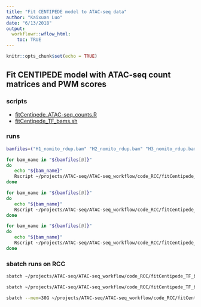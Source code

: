 ```yaml
---
title: "Fit CENTIPEDE model to ATAC-seq data"
author: "Kaixuan Luo"
date: "6/13/2018"
output:
  workflowr::wflow_html:
    toc: TRUE
---
```


```r
knitr::opts_chunk$set(echo = TRUE)
```

## Fit CENTIPEDE model with ATAC-seq count matrices and PWM scores

### scripts

* [fitCentipede_ATAC-seq_counts.R](../code_RCC/fitCentipede_ATAC-seq_counts.R)
* [fitCentipede_TF_bams.sh](../code_RCC/fitCentipede_TF_bams.sh)

### runs
```bash
bamfiles=("H1_nomito_rdup.bam" "H2_nomito_rdup.bam" "H3_nomito_rdup.bam" "N1_nomito_rdup.bam" "N2_nomito_rdup.bam" "N3_nomito_rdup.bam")

for bam_name in "${bamfiles[@]}"
do
   echo "${bam_name}"
   Rscript ~/projects/ATAC-seq/ATAC-seq_workflow/code_RCC/fitCentipede_ATAC-seq_counts.R CTCF MA0139.1 "${bam_name}" 0.8 0 1e-4
done

for bam_name in "${bamfiles[@]}"
do
   echo "${bam_name}"
   Rscript ~/projects/ATAC-seq/ATAC-seq_workflow/code_RCC/fitCentipede_ATAC-seq_counts.R HIF1A MA1106.1 "${bam_name}" 0.8 0 1e-4
done

for bam_name in "${bamfiles[@]}"
do
   echo "${bam_name}"
   Rscript ~/projects/ATAC-seq/ATAC-seq_workflow/code_RCC/fitCentipede_ATAC-seq_counts.R MEF2D MA0773.1 "${bam_name}" 0.8 0 1e-4
done
```

### sbatch runs on RCC
```bash

sbatch ~/projects/ATAC-seq/ATAC-seq_workflow/code_RCC/fitCentipede_TF_bams.sh CTCF MA0139.1 0.8 0 1e-4

sbatch ~/projects/ATAC-seq/ATAC-seq_workflow/code_RCC/fitCentipede_TF_bams.sh HIF1A MA1106.1 0.8 0 1e-4

sbatch --mem=30G ~/projects/ATAC-seq/ATAC-seq_workflow/code_RCC/fitCentipede_TF_bams.sh MEF2D MA0773.1 0.8 0 1e-4


```

